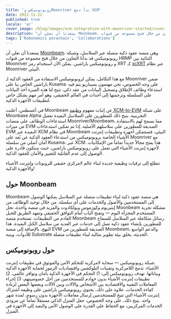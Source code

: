 ```yaml
---
title: 'روبونوميكس وMoonriver بدآ دمج XCM'
date: 2022-11-22
published: true
locale: 'ar'
cover_image: /blog/images/xcm-integration-with-moonriver-started/cover.jpg
description: "يسعدنا أن نعلن أن Moonbeam، وهي منصة عقود ذكية متصلة عبر السلاسل، وشبكة روبونوميكس قد بدأتا التعاون من خلال فتح مجموعة من قنوات HRMP الثنائية بين Moonriver و روبونوميكس باراشين."
tags: ['Robonomics parachain', 'Collaborations']
---
```


يسعدنا أن نعلن أن [Moonbeam](http://moonbeam.network/)، وهي منصة عقود ذكية متصلة عبر السلاسل، وشبكة روبونوميكس قد بدأتا التعاون من خلال فتح مجموعة من قنوات HRMP الثنائية بين Moonriver و روبونوميكس باراشين. يمكن الآن استخدام رمز XRT كـ [xcXRT](https://moonbeam.network/announcements/moonriver-adds-cross-chain-capabilities-and-xcksm/) عبر نظام Moonriver البيئي.

مع هذا التكامل، يمكن لروبونوميكس الاستفادة من العقود الذكية لـ Moonriver ضمن باراشين الخاص بنا على Kusama. على وجه الخصوص، نحن مهتمون بسيناريو يتم فيه استدعاء وظائف الإطلاق وتسجيل البيانات من عقد ذكي. تتيح لنا هذه الميزة أخذ البيانات على السلسلة وترجمتها إلى أحداث في العالم الحقيقي، وهو أمر مهم بشكل خاص لتطبيقات الأجهزة الذكية.

في أغسطس، أعلنت Moonbeam عن إثبات مفهوم [وظيفة XCM-to-EVM](https://moonbeam.network/announcements/xcm-to-evm-functionality-moonbase-alpha/) على شبكة Moonbase Alpha التجريبية. يتيح ذلك للمطورين على السلاسل البعيدة تفعيل استدعاءات الوظائف على منصات Moonriver/Moonbeam، مما يسمح لهم بالاستفادة من ميزات EVM الصديقة للمطورين على سلاسلهم الأصلية. إذا تم تمكين استدعاءات EVM البعيدة عبر XCM في نظام Moonbeam البيئي، فستتمكن أجهزة وتطبيقات إنترنت الأشياء الخاصة بروبونوميكس من استدعاء العقود الذكية عن بُعد على Moonriver مع أمان أصلي من سلسلة Kusama، عبر XCM. هذا يفتح مجالاً جديداً تماماً من الإمكانيات لأجهزة إنترنت الأشياء التي تعمل على روبونوميكس باراشين، حيث ستكون قادرة على الوصول إلى عدم القابلية للتغيير والأمان للعقود الذكية.

نتطلع إلى ترقيات وظيفية جديدة لبناء عالم لامركزي حقيقي للروبوتات وإنترنت الأشياء والأجهزة الذكية!

## حول Moonbeam

Moonbeam هي منصة عقود ذكية لبناء تطبيقات متصلة عبر السلاسل يمكنها الوصول إلى المستخدمين والأصول والخدمات على أي سلسلة. من خلال توحيد الوظائف من إيثيريوم وكوزموس وبولكادوت والمزيد في منصة واحدة، تحل Moonbeam مشكلة تجربة المستخدم المجزأة اليوم — وتفتح الباب أمام التوافق الحقيقي وتمهد الطريق للجيل القادم من التطبيقات. تستخدم منصة Moonbeam رسائل متكاملة عبر السلاسل للسماح للمطورين بإنشاء عقود ذكية تصل إلى خدمات عبر العديد من سلاسل الكتل البعيدة. هذا النهج، بالإضافة إلى منصة EVM الصديقة للمطورين من Moonbeam، والدعم الواسع للأدوات، وبنية Substrate الحديثة، يخلق بيئة تطوير مثالية لبناء تطبيقات متصلة.

## حول روبونوميكس

شبكة روبونوميكس — سحابة لامركزية للتحكم الآمن والموثوق في تطبيقات إنترنت الأشياء. تدمج اللامركزية وتقنيات البلوكشين واقتصاديات الرموز لحماية الأجهزة الذكية وبياناتها. تهدف روبونوميكس إلى: 1) التحكم في الأجهزة الذكية بأمان وتوافر عالمي، 2) تطبيقات إنترنت الأشياء بدون خوادم للمستخدمين من أجل خصوصيتهم، 3) إجراء المعاملات التقنية والاقتصادية بين الأشخاص والآلات وبين الآلات وبعضها البعض لزيادة كفاءة الخدمات. علاوة على ذلك، يحتوي روبونوميكس باراشين على وظيفة اشتراك إنترنت الأشياء التي تتيح للمستخدمين إرسال معاملات الأجهزة بدون رسوم، لمدة شهر واحد. يتيح ذلك، على وجه الخصوص، جعل المنزل الذكي مستقلاً تماماً عن مزودي الخدمات المركزيين، مع الحفاظ على القدرة على الوصول الآمن والبعيد إلى الأجهزة في المنزل.